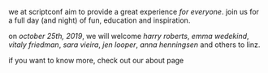 
we at scriptconf aim to provide a great experience *for everyone*. join us for a full
day (and night) of fun, education and inspiration.

on *october 25th, 2019*, we will welcome <em><Link href="/harry"><a>harry</a></Link> roberts</em>, <em><Link href="/emma"><a>emma</a></Link> wedekind</em>, <em><Link href="/vitaly"><a>vitaly</a></Link> friedman</em>, <em><Link href="/sara"><a>sara</a></Link> vieira</em>, <em><Link href="/jen"><a>jen</a></Link> looper</em>, <em><Link href="/anna"><a>anna</a></Link> henningsen</em> and others to linz.

if you want to know more, check out our <Link href="/about"><a>about page</a></Link>
